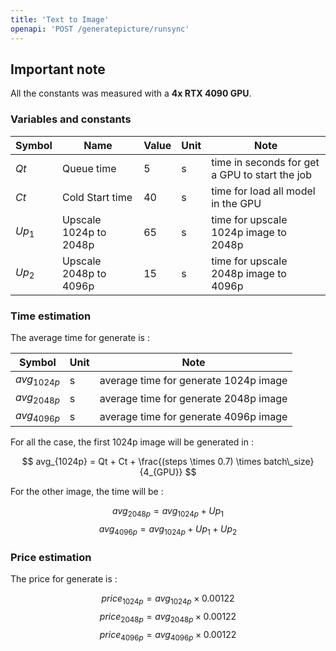 ```yaml
---
title: 'Text to Image'
openapi: 'POST /generatepicture/runsync'
---
```


## Important note
All the constants was measured with a **4x RTX 4090 GPU**.

### Variables and constants

| Symbol | Name                           | Value | Unit | Note |
| -------- | ------------------------------------- | -------- | ------------------------------------- | -------- |
| $Qt$     | Queue time                     | 5 | s | time in seconds for get a GPU to start the job |
| $Ct$     | Cold Start time                     | 40 | s | time for load all model in the GPU |
| $Up_{1}$     | Upscale 1024p to 2048p                     | 65 | s | time for upscale 1024p image to 2048p |
| $Up_{2}$     | Upscale 2048p to 4096p                     | 15 | s | time for upscale 2048p image to 4096p |

### Time estimation 
The average time for generate is : 

| Symbol | Unit                           | Note |
| -------- | ------------------------------------- | -------- |
| $avg_{1024p}$     | s                     | average time for generate 1024p image |
| $avg_{2048p}$     | s                     | average time for generate 2048p image |
| $avg_{4096p}$     | s                     | average time for generate 4096p image |

For all the case, the first 1024p image will be generated in :

$$
avg_{1024p} = Qt + Ct + \frac{(steps \times 0.7) \times batch\_size}{4_{GPU}}
$$

For the other image, the time will be :

$$
avg_{2048p} = avg_{1024p} + Up_{1}
$$
$$
avg_{4096p} = avg_{1024p} + Up_{1} + Up_{2}
$$

### Price estimation

The price for generate is :

$$
price_{1024p} = avg_{1024p} \times 0.00122
$$
$$
price_{2048p} = avg_{2048p} \times 0.00122
$$
$$
price_{4096p} = avg_{4096p} \times 0.00122
$$